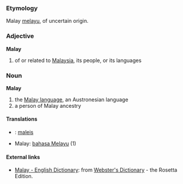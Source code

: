 ===Etymology===
Malay [[melayu]], of uncertain origin.

===Adjective===
'''Malay'''
# of or related to [[Malaysia]], its people, or its languages

===Noun===
'''Malay'''
# the [[w:Malay language|Malay language]], an Austronesian language 
# a person of Malay ancestry

====Translations====
*{{msg:nl}}: [[maleis]]
*Malay: [[bahasa Melayu]] (1)

==== External links====
*[http://www.websters-online-dictionary.org/definition/Malay-english/ Malay - English Dictionary]: from [http://www.websters-online-dictionary.org/ Webster's Dictionary] - the Rosetta Edition.